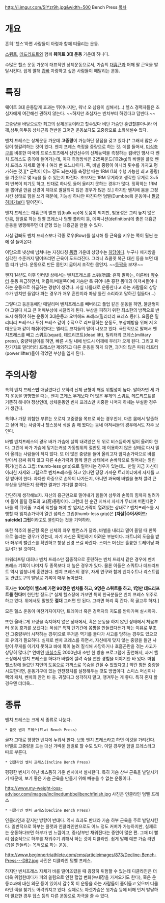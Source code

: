http://i.imgur.com/SlYzr9h.jpg&width=500
Bench Press
[[목차]]

= 개요 =
흔히 '헬스'하면 사람들이 아령과 함께 떠올리는 운동.

[[스쿼트]], [[데드리프트]]와 함께 '''웨이트 3대 운동''' 가운데 하나다.

수많은 헬스 운동 가운데 대표적인 상체운동으로서, 가슴의 [[대흉근]]과 어깨 팔 근육을 발달시킨다. 쉽게 말해 [[갑빠]] 자랑하고 싶은 사람들이 매달리는 운동.

= 특징 =
웨이트 3대 운동답게 효과는 뛰어나지만, 워낙 오·남용이 심해서(…) 헬스 경력자들은 초심자에게 여간해선 권하지 않는다. ~~하지만 초심자는 벤치부터 하겠다고 덤빈다.~~

고중량을 바탕으로한 최고의 상체운동이라고 할수있다 비단 가슴만 훈련할뿐아니라 어깨,삼두,이두등 상체근육 전반을 그어떤 운동보다도 고중량으로 소화해낼수 있다.

벤치 프레스는 상체운동 가운데 '''고중량'''이 가능하단 장점을 갖고 있다.[* 그래서 많은 사람이 헷갈려하는 것이 있다. 벤치 프레스 측정을 중량으로 하는 것. 예를 들어서, [[미식축구]]를 비롯한 미국의 프로스포츠에서 신인선수의 신체능력을 측정하는 컴바인 행사 때 벤치 프레스도 종목에 들어가는데, 이때 측정방식은 225파운드(102kg)의 바벨을 플랫 벤치 프레스 자세로 얼마나 여러 번 드느냐이다. 즉, 바벨 중량이 아니라 횟수를 가지고 평가하는 것.][* 근력이 어느 정도 되는지를 측정할 때는 1RM (1회 수행 가능한 최고 중량)을 기준으로 몇 kg을 들 수 있는지 따진다. 초보자는 1RM 무게라고 생각한 무게로 3~5회 반복이 되기도 하고, 반대로 하나도 들어 올리지 못하는 경우가 많다. 정확히는 1RM을 뽑아낼 만큼 신경이 제대로 발달되지 않은 경우가 많은 것.] 하지만 벤치에 몸을 고정시킨 상태로 힘을 쓰기 때문에, 기능성 하나만 따진다면 덤벨(Dumbbell) 운동이나 [[팔굽혀펴기]]보다 떨어진다.

벤치 프레스는 대흉근의 벌크 업(bulk up)에 도움이 되지만, 범용성은 그리 높지 않은 만큼, 덤벨로 하는 덤벨 프레스나 덤벨 플라이 등, 데피니션(definition)에 좋은 대흉근 운동을 병행해주면 더 균형 있는 대흉근을 만들 수 있다.

사실 갑빠도 벤치 프레스보다 각종 로우(Row)를 실시해 등 근육을 키우는 쪽이 훨씬 눈에 잘 들어온다. 

여담으로 넷상에 넘쳐나는 자칭타칭 [[몸짱]] 가운데 상당수는 [[허당]]이다. 누구나 체지방을 심각한 수준까지 떨어뜨리면 근육이 도드라진다. 그러니 쵸콜릿 복근 대신 등을 보면 대뜸 티가 난다. 운동으로 만든 몸인지 굶어서 조작한 몸인지. ~~[[등짝]]을 보자!~~

왠지 14년도 이후 인터넷 상에서는 벤치프레스를 소위(所謂: 흔히 말하는, 이른바) [[약수터]] 운동 취급하면서, 어좁이/배불뚝이에 가슴만 툭 튀어나온 흉한 몸매의 아저씨들이나 하는 운동으로 취급하는 경향이 생겼다. 사실 나름대로 운동한다고 하는 사람들의 상당수가 벤치만 들입다 파는 경우가 매우 흔한지라 마냥 틀린 소리라고 말하긴 힘들다(…)

그렇다고 등운동에만 매달리며 벤치프레스를 빼버리고 풀업 같은 운동을 하면, 불균형이야 그렇다 치고 큰 어깨부상에 시달리게 된다. 부상을 피하기 위한 최소한의 방책으로 반드시 해줘야 하는 운동이 3대운동과 오버헤드 프레스(밀리터리 프레스 등)다. 요즘은 밀리터리 프레스나 푸쉬 프레스 같이 수직으로 리프팅하는 운동도, 부상예방을 위해 저 3대운동과 같이 해줘야한다는 엘리트 코치들의 말이 나오고 있다. 극단적으로 말해서 벤치프레스를 빼고 스쿼트(squat), 데드리프트(dead lift), 밀리터리 프레스(military press), 중량턱걸이를 하면, 빠른 시일 내에 반드시 어깨에 무리가 오게 된다. 그리고 마찬가지로 밀리터리 프레스만 제외하고 다른 운동을 하게 되면, 과거의 많은 파워 리프터(power lifter)들이 겪었던 부상을 입게 된다.
= 주의사항 =
특히 벤치 프레스'''만''' 매달렸다간 오히려 신체 균형이 깨질 위험성이 높다. 말하자면 세 가지 운동을 병행했을 때는, 벤치 프레스 무게보다 더 많은 무게의 스쿼트, 데드리프트를 거뜬히 해내야 정상인데, 상체운동인 벤치 프레스만 치중한 나머지 하체는 부실한 경우가 생긴다.

특히나 가장 위험한 부류는 오로지 고중량을 목표로 하는 경우인데, 마른 몸에서 탈출하고 싶어 하는 사람이나 헬스장서 쇠질 좀 해 봤다는 동네 아저씨들의 경우에서도 자주 보인다. 

바벨 벤치프레스의 경우 바가 가슴에 살짝 내려앉은 뒤 위로 비스듬하게 밀어 올려야 한다. 그런데 바가 가슴에 닿기는커녕 가동범위의 절반도 채 이용하지 않은 상태로 다시 밀어 올리는 사람들이 적지 않다. 
또 더 많은 중량을 들어 올리고자 엄지손가락으로 바를 닫아서 감싸 쥐지 않고 다른 4손가락과 함께 열린 상태에서 손바닥으로 밀어내는 열린 쥐기(섬리스 그립: thumb-less grip)으로 밀어내는 경우가 있는데… 만일 지금 자신이 이러한 자세와 그립으로 벤치프레스를 하고 있다면 당장 가까운 트레이너에게 자세를 교정 받아야 한다. 과다한 하중으로 손목이 나가든지, 아니면 과욕에 바벨을 놓쳐 깔려 큰 부상을 당하든지 끔찍한 결과만 기다릴 뿐이다.

간단하게 생각해보자. 자신의 흉근만으로 밀어내기 힘들어 삼두와 손목의 힘까지 빌려가며 들어 올릴 정도의 고(高)중량이다. 그런데 한 순간 지쳐서 자세가 무너져 버린다면? 바를 꽉 쥐어줄 고리의 역할을 해야 할 엄지손가락이 열려있는 상태로? 벤치프레스를 시행할 때 엄지손가락이 열린 섬리스 그립(thumb-less grip)은 '''[자살|수어사이드: suicide] 그립'''이라고도 불린다는 것을 기억하라.

또한 척추의 불균형 혹은 신체의 좌우 밸런스가 달라, 바벨을 내리고 밀어 올릴 때 한쪽으로 쏠리는 경우가 있는데, 자기 자신은 확인하기 어려운 부분이다. 파트너의 도움을 받아 좌우의 밸런스를 확인하고 항상 신경 쓰길 바란다. 스미스 머신은 훌륭한 트레이닝 파트너가 될 것이다.

파워리프팅 대회나 벤치 프레스만 집중적으로 훈련하는 벤치 프레서 같은 경우에 벤치 프레스 기록이 나머지 두 종목보다 더 높은 경우가 있다. 물론 이들은 스쿼트나 데드리프트 역시 엄청나게 훈련한다. 벤치 프레스의 경우, 자세 연구와 함께 벤치수트나 리스트랩 등 관련도구의 발달로 기록이 매우 높아졌다.

혹자는 '''100명이 헬스에 가면 90명은 벤치를 하고, 9명은 스쿼트를 하고, 1명만 데드리프트를 한다'''며 한탄할 정도.[* 실제 헬스장에 가보면 특히 한국분들은 벤치 프레스 위주로 하고 있다. 위에서도 말했듯 '''절대''' 그러면 안 된다. 그러면 허리 훅 간다. 꼭 골고루 하자.]

모든 헬스 운동이 마찬가지이지만, 트레이너 혹은 경력자의 지도를 받아가며 실시하자.

또한 올바르게 요령을 숙지하지 않은 상태에서, 혹은 운동을 하지 않던 상태에서 처음부터 운동 효과를 보겠다는 욕심[* 특히 단기간에 몸짱을 만들겠다든가 하는 이유로 무조건 고중량부터 시작하는 경우]으로 무거운 역기를 들다가 사고를 당하는 경우도 있으므로 유의가 필요하다. 실제로 벤치 프레스를 하면서, 자신에게 맞지 않는 중량을 들던 사람이 무게를 이기지 못하고 바에 목이 눌려 질식해 사망하거나 호흡곤란을 겪는 사고가 상당히 많다.[* 연예인 [[배칠수]]도 2000년대 초반 한 방송 프로그램에 출연해서, 과거 헬스장에서 벤치 프레스를 하다가 바벨에 깔려 죽을 뻔한 경험을 이야기한 바 있다. 마침 헬스장에 들렀던 지인의 도움으로 가까스로 목숨을 건질 수 있었다고.] 약간 힘든 중량을 시도한다면, 운동기구에 있는 안전장치를 설정해두는 것도 방법이다. 스미스 머신이나 랙의 캐처, 벤치의 안전 바 등. 귀찮다고 생각하지 말고, 챙겨두는 게 좋다. 특히 혼자 할 경우엔 더더욱…

= 종류 =
벤치 프레스는 크게 세 종류로 나눈다.

 * 플랫 벤치 프레스(Flat Bench Press)
글자 그대로 평평한 벤치에 누워서 한다. 보통 벤치 프레스라고 하면 이것을 가리킨다. 바벨로 고중량을 드는 대신 가벼운 덤벨로 할 수도 있다. 이럴 경우엔 덤벨 프레스라고 따로 부른다.

 * 인클라인 벤치 프레스(Incline Bench Press)
평평한 벤치가 아닌 비스듬히 기운 벤치에서 실시한다. 특히 가슴 상부 근육을 발달시키기 때문에, 보기 좋은 가슴 근육을 만들기 위해 빼놓을 수 없는 운동이다.

http://www.my-weight-loss-advisor.com/images/inclinedumbbellbenchfinish.jpg
사진은 인클라인 덤벨 프레스

 * 디클라인 벤치 프레스(Decline Bench Press)
인클라인과 같지만 방향이 반대다. 역시 효과도 반대라 가슴 하부 근육을 주로 발달시킨다. 일반적으로 하부는 플랫과 인클라인만으로도 어느 정도 커버가 가능하지만, 실제로는 운동하다보면 하부가 빈 느낌이고, 중/상부만 채워진다는 증언이 많은 편. 그때 더 빨리 집중적으로 하부를 채워주기 위해서 하는 것이 디클라인. 쉽게 말해 예쁜 가슴 라인(?)을 만들려는 목적으로 하는 운동.

http://www.beginnertriathlete.com/cms/articleimages/873/Decline-Bench-Press---DB2.jpg
사진은 디클라인 덤벨 프레스.

하지만 벤치프레스 자체가 바를 떨어뜨렸을 때 굉장히 위험할 수 있는데 디클라인은 더더욱 위험한데다가 피의 쏠림으로 인한 혈압 변화(녹내장을 가져오기도 한다), 혹은 운동효과에 대한 의문 등이 있어서 갈수록 이 운동을 하는 사람들이 줄어들고 있으며 디클라인 랙을 찾기도 어려워지고 있다. 실제로도 아랫가슴은 윗가슴 등에 비해 먼저 발달하며 필요한 경우 딥스 등의 다른 운동으로 자극을 줄 수 있다.
